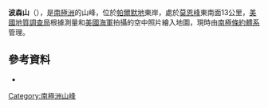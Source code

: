 {{coord|73|10|S|61|1|W|display=title}}

'''波森山'''（{{lang-en|Mount Pawson}}），是[[南極洲|南極洲]]的山峰，位於[[帕爾默地|帕爾默地]]東岸，處於[[莫恩峰|莫恩峰]]東南面13公里，[[美國地質調查局|美國地質調查局]]根據測量和[[美國海軍|美國海軍]]拍攝的空中照片繪入地圖，現時由[[南極條約體系|南極條約體系]]管理。

==參考資料==
*{{usgs-gazetteer}}

{{Antarctica-geo-stub}}
[[Category:南極洲山峰|Category:南極洲山峰]]